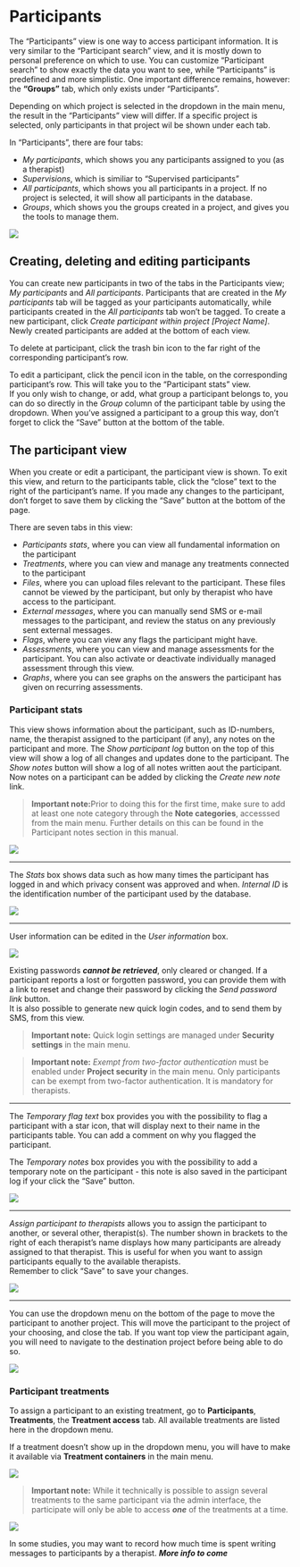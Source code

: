 # Participants

The "Participants" view is one way to access participant information. It is very similar to the "Participant search" view, and it is mostly down to personal preference on which to use. You can customize "Participant search" to show exactly the data you want to see, while "Participants" is predefined and more simplistic. One important difference remains, however: the **"Groups"** tab, which only exists under "Participants".

Depending on which project is selected in the dropdown in the main menu, the result in the "Participants" view will differ. If a specific project is selected, only participants in that project wil be shown under each tab.

In "Participants", there are four tabs: 

- *My participants*, which shows you any participants assigned to you (as a therapist)
- *Supervisions*, which is similiar to "Supervised participants"
- *All participants*, which shows you all participants in a project. If no project is selected, it will show all participants in the database.
- *Groups*, which shows you the groups created in a project, and gives you the tools to manage them.

![](images/new-images/participantsTabs.png)

## Creating, deleting and editing participants
You can create new participants in two of the tabs in the Participants view; *My participants* and *All participants*. Participants that are created in the *My participants* tab will be tagged as your participants automatically, while participants created in the *All participants* tab won't be tagged.
To create a new participant, click *Create participant within project [Project Name]*. Newly created participants are added at the bottom of each view.

To delete at participant, click the trash bin icon to the far right of the corresponding participant's row.

To edit a participant, click the pencil icon in the table, on the corresponding participant's row. This will take you to the "Participant stats" view.<br>
If you only wish to change, or add, what group a participant belongs to, you can do so directly in the *Group* column of the participant table by using the dropdown. When you've assigned a participant to a group this way, don't forget to click the "Save" button at the bottom of the table.

## The participant view
When you create or edit a participant, the participant view is shown. To exit this view, and return to the participants table, click the "close" text to the right of the participant's name. If you made any changes to the participant, don't forget to save them by clicking the "Save" button at the bottom of the page.

There are seven tabs in this view:

- *Participants stats*, where you can view all fundamental information on the participant
- *Treatments*, where you can view and manage any treatments connected to the participant
- *Files*, where you can upload files relevant to the participant. These files cannot be viewed by the participant, but only by therapist who have access to the participant.
- *External messages*, where you can manually send SMS or e-mail messages to the participant, and review the status on any previously sent external messages.
- *Flags*, where you can view any flags the participant might have.
- *Assessments*, where you can view and manage assessments for the participant. You can also activate or deactivate individually managed assessment through this view.
- *Graphs*, where you can see graphs on the answers the participant has given on recurring assessments.

### Participant stats
This view shows information about the participant, such as ID-numbers, name, the therapist assigned to the participant (if any), any notes on the participant and more.<vbr>
The *Show participant log* button on the top of this view will show a log of all changes and updates done to the participant. The *Show notes* button will show a log of all notes written aout the participant.<br>
Now notes on a participant can be added by clicking the *Create new note* link. 

>**Important note:**Prior to doing this for the first time, make sure to add at least one note category through the **Note categories**, accesssed from the main menu. Further details on this can be found in the Participant notes section in this manual.

![](images/new-images/participantStatsLogNotes.png)

<hr>
The *Stats* box shows data such as how many times the participant has logged in and which privacy consent was approved and when. *Internal ID* is the identification number of the participant used by the database.

![](images/new-images/participantsStatsSmall.png)

<hr>
User information can be edited in the *User information* box.

![](images/new-images/participantInfo.png)

Existing passwords *__cannot be retrieved__*, only cleared or changed. If a participant reports a lost or forgotten password, you can provide them with a link to reset and change their password by clicking the *Send password link* button.<br>
It is also possible to generate new quick login codes, and to send them by SMS, from this view.

>**Important note:** Quick login settings are managed under **Security settings** in the main menu.

>**Important note:** *Exempt from two-factor authentication* must be enabled under **Project security** in the main menu. Only participants can be exempt from two-factor authentication. It is mandatory for therapists.

<hr>
The *Temporary flag text* box provides you with the possibility to flag a participant with a star icon, that will display next to their name in the participants table. You can add a comment on why you flagged the participant.

The *Temporary notes* box provides you with the possibility to add a temporary note on the participant - this note is also saved in the participant log if your click the "Save" button.

![](images/new-images/participantTempFlagNote.png)

<hr>
*Assign participant to therapists* allows you to assign the participant to another, or several other, therapist(s). The number shown in brackets to the right of each therapist's name displays how many participants are already assigned to that therapist. This is useful for when you want to assign participants equally to the available therapists.<br>
Remember to click "Save" to save your changes.

![](images/new-images/participantTherapists.png)

<hr>
You can use the dropdown menu on the bottom of the page to move the participant to another project. This will move the participant to the project of your choosing, and close the tab. If you want top view the participant again, you will need to navigate to the destination project before being able to do so.

![](images/new-images/participantMoveProject.png)

### Participant treatments
To assign a participant to an existing treatment, go to **Participants**, **Treatments**, the **Treatment access** tab. All available treatments are listed here in the dropdown menu.

If a treatment doesn't show up in the dropdown menu, you will have to make it available via **Treatment containers** in the main menu.

![](images/new-images/participantTreatConnect.png)

>**Important note:** While it technically is possible to assign several treatments to the same participant via the admin interface, the participate will only be able to access *__one__* of the treatments at a time.

![](images/new-images/participantTreatAccess.png)

In some studies, you may want to record how much time is spent writing messages to participants by a therapist. *__More info to come__*